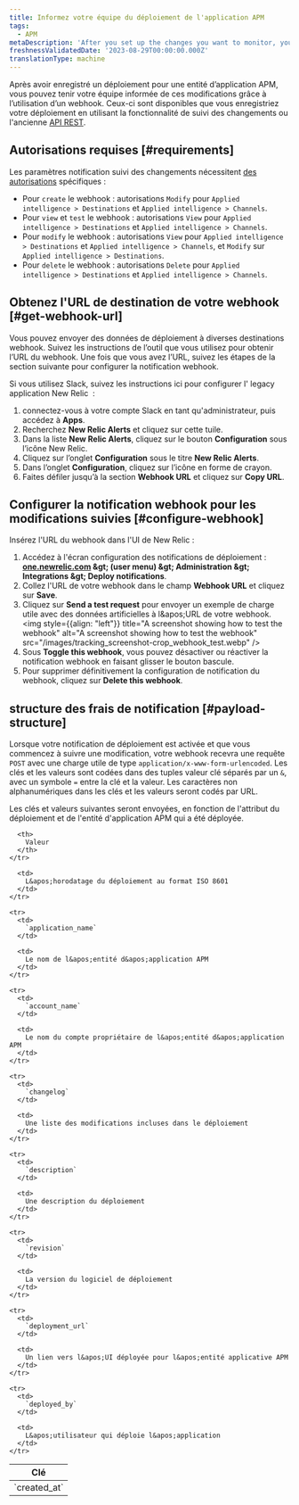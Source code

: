 ```yaml
---
title: Informez votre équipe du déploiement de l'application APM
tags:
  - APM
metaDescription: 'After you set up the changes you want to monitor, you can use a webhook to notify your colleagues about the impacts of those changes.'
freshnessValidatedDate: '2023-08-29T00:00:00.000Z'
translationType: machine
---
```


Après avoir enregistré un déploiement pour une entité d’application APM, vous pouvez tenir votre équipe informée de ces modifications grâce à l’utilisation d’un webhook. Ceux-ci sont disponibles que vous enregistriez votre déploiement en utilisant la fonctionnalité de suivi des changements ou l&apos;ancienne [API REST](/docs/apm/apm-ui-pages/events/record-deployments/#api-instructions).

## Autorisations requises [#requirements]

Les paramètres notification suivi des changements nécessitent [des autorisations](/docs/accounts/accounts-billing/new-relic-one-user-management/user-permissions) spécifiques :

* Pour `create` le webhook : autorisations `Modify` pour `Applied intelligence > Destinations` et `Applied intelligence > Channels`.
* Pour `view` et `test` le webhook : autorisations `View` pour `Applied intelligence > Destinations` et `Applied intelligence > Channels`.
* Pour `modify` le webhook : autorisations `View` pour `Applied intelligence > Destinations` et `Applied intelligence > Channels`, et `Modify` sur `Applied intelligence > Destinations`.
* Pour `delete` le webhook : autorisations `Delete` pour `Applied intelligence > Destinations` et `Applied intelligence > Channels`.

## Obtenez l&apos;URL de destination de votre webhook [#get-webhook-url]

Vous pouvez envoyer des données de déploiement à diverses destinations webhook. Suivez les instructions de l’outil que vous utilisez pour obtenir l’URL du webhook. Une fois que vous avez l’URL, suivez les étapes de la section suivante pour configurer la notification webhook.

Si vous utilisez Slack, suivez les instructions ici pour configurer l&apos; legacy application New Relic <InlinePopover type="alerts" /> :

1. connectez-vous à votre compte Slack en tant qu&apos;administrateur, puis accédez à <DNT>**Apps**</DNT>.
2. Recherchez <DNT>**New Relic Alerts**</DNT> et cliquez sur cette tuile.
3. Dans la liste <DNT>**New Relic Alerts**</DNT>, cliquez sur le bouton <DNT>**Configuration**</DNT> sous l’icône New Relic.
4. Cliquez sur l’onglet <DNT>**Configuration**</DNT> sous le titre <DNT>**New Relic Alerts**</DNT>.
5. Dans l’onglet <DNT>**Configuration**</DNT>, cliquez sur l’icône en forme de crayon.
6. Faites défiler jusqu’à la section <DNT>**Webhook URL**</DNT> et cliquez sur <DNT>**Copy URL**</DNT>.

## Configurer la notification webhook pour les modifications suivies [#configure-webhook]

Insérez l&apos;URL du webhook dans l&apos;UI de New Relic :

1. Accédez à l&apos;écran configuration des notifications de déploiement : <DNT>**[one.newrelic.com](https://one.newrelic.com/) &amp;gt; (user menu) &amp;gt; Administration &amp;gt; Integrations &amp;gt; Deploy notifications**</DNT>.
2. Collez l&apos;URL de votre webhook dans le champ <DNT>**Webhook URL**</DNT> et cliquez sur <DNT>**Save**</DNT>.
3. Cliquez sur <DNT>**Send a test request**</DNT> pour envoyer un exemple de charge utile avec des données artificielles à l&amp;apos;URL de votre webhook.
   <img style={{align: "left"}} title="A screenshot showing how to test the webhook" alt="A screenshot showing how to test the webhook" src="/images/tracking_screenshot-crop_webhook_test.webp" />
4. Sous <DNT>**Toggle this webhook**</DNT>, vous pouvez désactiver ou réactiver la notification webhook en faisant glisser le bouton bascule.
5. Pour supprimer définitivement la configuration de notification du webhook, cliquez sur <DNT>**Delete this webhook**</DNT>.

## structure des frais de notification [#payload-structure]

Lorsque votre notification de déploiement est activée et que vous commencez à suivre une modification, votre webhook recevra une requête `POST` avec une charge utile de type `application/x-www-form-urlencoded`. Les clés et les valeurs sont codées dans des tuples valeur clé séparés par un `&`, avec un symbole `=` entre la clé et la valeur. Les caractères non alphanumériques dans les clés et les valeurs seront codés par URL.

Les clés et valeurs suivantes seront envoyées, en fonction de l&apos;attribut du déploiement et de l&apos;entité d&apos;application APM qui a été déployée.

<table>
  <thead>
    <tr>
      <th>
        Clé
      </th>

      <th>
        Valeur
      </th>
    </tr>
  </thead>

  <tbody>
    <tr>
      <td>
        `created_at`
      </td>

      <td>
        L&apos;horodatage du déploiement au format ISO 8601
      </td>
    </tr>

    <tr>
      <td>
        `application_name`
      </td>

      <td>
        Le nom de l&apos;entité d&apos;application APM
      </td>
    </tr>

    <tr>
      <td>
        `account_name`
      </td>

      <td>
        Le nom du compte propriétaire de l&apos;entité d&apos;application APM
      </td>
    </tr>

    <tr>
      <td>
        `changelog`
      </td>

      <td>
        Une liste des modifications incluses dans le déploiement
      </td>
    </tr>

    <tr>
      <td>
        `description`
      </td>

      <td>
        Une description du déploiement
      </td>
    </tr>

    <tr>
      <td>
        `revision`
      </td>

      <td>
        La version du logiciel de déploiement
      </td>
    </tr>

    <tr>
      <td>
        `deployment_url`
      </td>

      <td>
        Un lien vers l&apos;UI déployée pour l&apos;entité applicative APM
      </td>
    </tr>

    <tr>
      <td>
        `deployed_by`
      </td>

      <td>
        L&apos;utilisateur qui déploie l&apos;application
      </td>
    </tr>
  </tbody>
</table>